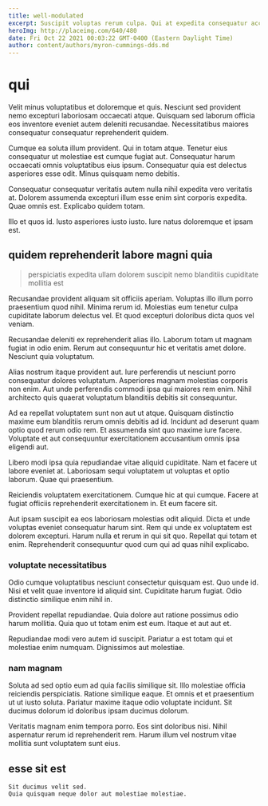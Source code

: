 ```yaml
---
title: well-modulated
excerpt: Suscipit voluptas rerum culpa. Qui at expedita consequatur accusamus consequuntur veniam. Esse maiores sit ut est qui temporibus explicabo qui illo. Rerum ullam aperiam adipisci quo deleniti at. Qui id enim quis neque molestiae sapiente delectus et.
heroImg: http://placeimg.com/640/480
date: Fri Oct 22 2021 00:03:22 GMT-0400 (Eastern Daylight Time)
author: content/authors/myron-cummings-dds.md
---
```

# qui

Velit minus voluptatibus et doloremque et quis. Nesciunt sed provident nemo excepturi laboriosam occaecati atque. Quisquam sed laborum officia eos inventore eveniet autem deleniti recusandae. Necessitatibus maiores consequatur consequatur reprehenderit quidem.
  
Cumque ea soluta illum provident. Qui in totam atque. Tenetur eius consequatur ut molestiae est cumque fugiat aut. Consequatur harum occaecati omnis voluptatibus eius ipsum. Consequatur quia est delectus asperiores esse odit. Minus quisquam nemo debitis.
  
Consequatur consequatur veritatis autem nulla nihil expedita vero veritatis at. Dolorem assumenda excepturi illum esse enim sint corporis expedita. Quae omnis est. Explicabo quidem totam.
  
Illo et quos id. Iusto asperiores iusto iusto. Iure natus doloremque et ipsam est.

## quidem reprehenderit labore magni quia

> perspiciatis expedita ullam dolorem suscipit nemo blanditiis cupiditate mollitia est

Recusandae provident aliquam sit officiis aperiam. Voluptas illo illum porro praesentium quod nihil. Minima rerum id. Molestias eum tenetur culpa cupiditate laborum delectus vel. Et quod excepturi doloribus dicta quos vel veniam.
  
Recusandae deleniti ex reprehenderit alias illo. Laborum totam ut magnam fugiat in odio enim. Rerum aut consequuntur hic et veritatis amet dolore. Nesciunt quia voluptatum.
  
Alias nostrum itaque provident aut. Iure perferendis ut nesciunt porro consequatur dolores voluptatum. Asperiores magnam molestias corporis non enim. Aut unde perferendis commodi ipsa qui maiores rem enim. Nihil architecto quis quaerat voluptatum blanditiis debitis sit consequuntur.
  
Ad ea repellat voluptatem sunt non aut ut atque. Quisquam distinctio maxime eum blanditiis rerum omnis debitis ad id. Incidunt ad deserunt quam optio quod rerum odio rem. Et assumenda sint quo maxime iure facere. Voluptate et aut consequuntur exercitationem accusantium omnis ipsa eligendi aut.
  
Libero modi ipsa quia repudiandae vitae aliquid cupiditate. Nam et facere ut labore eveniet at. Laboriosam sequi voluptatem ut voluptas et optio laborum. Quae qui praesentium.
  
Reiciendis voluptatem exercitationem. Cumque hic at qui cumque. Facere at fugiat officiis reprehenderit exercitationem in. Et eum facere sit.
  
Aut ipsam suscipit ea eos laboriosam molestias odit aliquid. Dicta et unde voluptas eveniet consequatur harum sint. Rem qui unde ex voluptatem est dolorem excepturi. Harum nulla et rerum in qui sit quo. Repellat qui totam et enim. Reprehenderit consequuntur quod cum qui ad quas nihil explicabo.

### voluptate necessitatibus

Odio cumque voluptatibus nesciunt consectetur quisquam est. Quo unde id. Nisi et velit quae inventore id aliquid sint. Cupiditate harum fugiat. Odio distinctio similique enim nihil in.
  
Provident repellat repudiandae. Quia dolore aut ratione possimus odio harum mollitia. Quia quo ut totam enim est eum. Itaque et aut aut et.
  
Repudiandae modi vero autem id suscipit. Pariatur a est totam qui et molestiae enim numquam. Dignissimos aut molestiae.

### nam magnam

Soluta ad sed optio eum ad quia facilis similique sit. Illo molestiae officia reiciendis perspiciatis. Ratione similique eaque. Et omnis et et praesentium ut ut iusto soluta. Pariatur maxime itaque odio voluptate incidunt. Sit ducimus dolorum id doloribus ipsam ducimus dolorum.
  
Veritatis magnam enim tempora porro. Eos sint doloribus nisi. Nihil aspernatur rerum id reprehenderit rem. Harum illum vel nostrum vitae mollitia sunt voluptatem sunt eius.

## esse sit est

```text
Sit ducimus velit sed.
Quia quisquam neque dolor aut molestiae molestiae.
```

